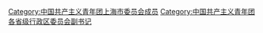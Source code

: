 [[Category:中国共产主义青年团上海市委员会成员|Category:中国共产主义青年团上海市委员会成员]]
[[Category:中国共产主义青年团各省级行政区委员会副书记|Category:中国共产主义青年团各省级行政区委员会副书记]]